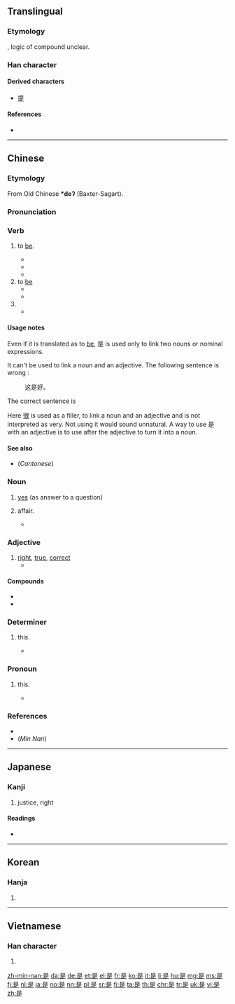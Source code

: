 {{also|昰}}
==Translingual==
{{stroke order|strokes=9}}
{{stroke order|type=animate}}

===Etymology===
{{Han etyl}}
{{Han compound|早|止|ls=ic}}, logic of compound unclear.

===Han character===
{{Han char|rn=72|rad=日|as=05|sn=9|four=60801|canj=AMYO|ids=⿱日⿱一龰}}

====Derived characters====
* [[提]]

====References====
* {{Han ref|kx=0493.260|dkj=13859|dj=0858.060|hdz=21497.050|uh=662F|ud=26159|bh=AC4F|bd=44111}}

----

==Chinese==
{{zh-forms}}

===Etymology===
From Old Chinese '''*deʔ''' (Baxter-Sagart).

===Pronunciation===
{{zh-pron
|m=shì
|c=si6
|h=pfs=shì
|mn=sī
|mc=y
|oc=y
|w=3zr
|ma=zh-shì.ogg
|cat=v,n
}}

===Verb===
{{zh-verb}}

# {{context|Beginning Mandarin|copulative|lang=zh|sort=shi4}} to [[be]].
#* {{zh-usex|泰晤士河 是 ^英國 第二 長 的 河流。|The River Thames '''is''' the second longest river in the UK.}}
#* {{zh-usex|我 '''是''' 老師|I '''am''' a teacher}}
#* {{zh-usex|我 '''是''' 中國人|I '''am''' Chinese.}}
# to [[be]] {{gloss|to occupy a place}}
#* {{zh-usex|到處 都 是|to '''be''' everywhere}}
#* {{zh-usex|房子 前面 是 禾場。|The threshing floor '''is''' in front of the house.}}
# {{non-gloss definition|A syntactic marker for [[emphasis]].}}
#* {{zh-usex|我 是 昨天 買 的 票。|It '''was''' yesterday when I bought the ticket.}}

====Usage notes====
Even if it is translated as to [[be]], 是 is used only to link two nouns or nominal expressions.
: {{zh-usex|我 '''是''' 老師|I '''am''' a teacher}}
: {{zh-usex|泰晤士河 是 ^英國 第二 長 的 河流。|The River Thames '''is''' the second longest river in the UK.}}
It can't be used to link a noun and an adjective. The following sentence is wrong :
: 这是好。
The correct sentence is
: {{zh-usex|這 '''很''' 好|This '''is (very)''' good}}
Here [[很]] is used as a filler, to link a noun and an adjective and is not interpreted as very. Not using it would sound unnatural.
A way to use 是 with an adjective is to use {{zh-l|的}} after the adjective to turn it into a noun.
: {{zh-usex|那 只 猫 '''是''' 黑 的|This cat is black (This cat is a black one)}}

====See also====
* (''Cantonese'') {{zh-l|係/系}}

===Noun===
{{zh-noun}}

# [[yes]] (as answer to a question)
# {{lb|zh|archaic}} affair.
#* {{zh-usex|共 商 國 是|to discuss national '''affairs'''}}

===Adjective===
{{zh-adj}}

# [[right]], [[true]], [[correct]]
#* {{zh-usex|你 說 得 '''是'''。|What you said is '''right'''.}}

====Compounds====
* {{zh-l|是否}}
* {{zh-l|是非}}

===Determiner===
{{zh-det}}

# {{lb|zh|archaic}} this.
#* {{zh-usex|是日|this day}}

===Pronoun===
{{zh-pronoun}}

# {{lb|zh|archaic}} this.
#* {{zh-usex|是 可 忍 ， 孰 不 可 忍 ？|If '''this''' can be tolerated, what cannot?}}

===References===
* {{cite web
|url=http://www.mdbg.net/chindict/chindict.php?page=worddict&wdrst=0&wdqb=是
|title=是
|work=MDBG English to Chinese dictionary ( Based on CC-CEDICT )
|language=Mandarin/English
}}
* (''Min Nan'') {{thcwd|5013}}
----

==Japanese==

===Kanji===
{{ja-kanji|grade=c|rs=日05}}

# justice, right

====Readings====
* {{ja-readings|goon=[[ぜ]] (ze)|nanori=[[これ]] (kore), [[すなお]] (sunao), [[ただし]] (tadashi), [[つな]] (tsuna), [[ゆき]] (yuki), [[よし]] (yoshi)|kanon=[[し]] (shi)|kun=[[これ]] (kore), [[この]] (kono), [[ここ]] (koko)}}

----

==Korean==

===Hanja===
{{ko-hanja|hangeul=시|eumhun=바를|rv=|mr=si|y=si}}

# {{defn|lang=ko|sort=日05}}

----

==Vietnamese==

===Han character===
{{vi-hantu|[[thị]]|rs=日05}}

# {{defn|lang=vi|sort=日05}}

[[zh-min-nan:是]]
[[da:是]]
[[de:是]]
[[et:是]]
[[el:是]]
[[fr:是]]
[[ko:是]]
[[it:是]]
[[li:是]]
[[hu:是]]
[[mg:是]]
[[ms:是]]
[[fj:是]]
[[nl:是]]
[[ja:是]]
[[no:是]]
[[nn:是]]
[[pl:是]]
[[sr:是]]
[[fi:是]]
[[ta:是]]
[[th:是]]
[[chr:是]]
[[tr:是]]
[[uk:是]]
[[vi:是]]
[[zh:是]]